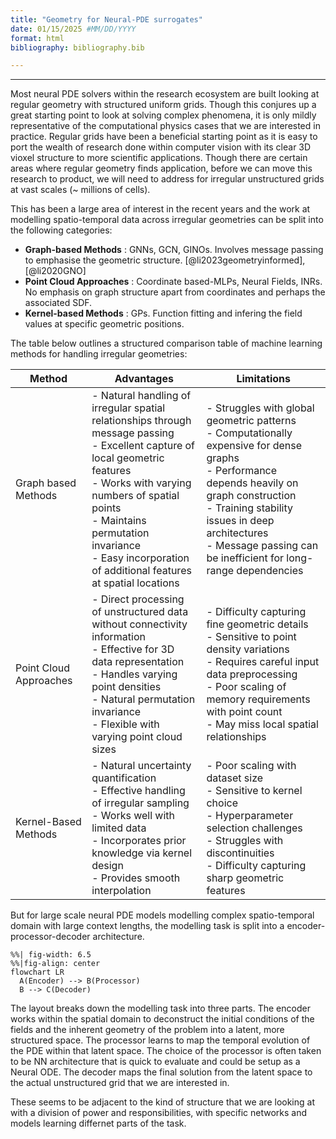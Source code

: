 ```yaml
---
title: "Geometry for Neural-PDE surrogates"
date: 01/15/2025 #MM/DD/YYYY
format: html
bibliography: bibliography.bib

---
```

***
Most neural PDE solvers within the research ecosystem are built looking at regular geometry with structured uniform grids. Though this conjures up a great starting  point to look at solving complex phenomena, it is only mildly representative of the computational physics cases that we are interested in practice. Regular grids have been a beneficial starting point as it is easy to port the wealth of research done within computer vision with its clear 3D vioxel structure to more scientific applications. Though there are certain areas where regular geometry finds application, before we can move this research to product, we will need to address for irregular unstructured grids at vast scales (~ millions of cells). 

This has been a large area of interest in the recent years and the work at modelling spatio-temporal data across irregular geometries can be split into the following categories:

* **Graph-based Methods** : GNNs, GCN, GINOs. Involves message passing to emphasise the geometric structure. [@li2023geometryinformed], [@li2020GNO]
* **Point Cloud Approaches** : Coordinate based-MLPs, Neural Fields, INRs.  No emphasis on graph structure apart from coordinates and perhaps the associated SDF.  
* **Kernel-based Methods** : GPs. Function fitting and infering the field values at specific geometric positions. 

The table below outlines a structured comparison table of machine learning methods for handling irregular geometries:

| Method | Advantages | Limitations |
|--------|------------|-------------|
| Graph based Methods| - Natural handling of irregular spatial relationships through message passing<br>- Excellent capture of local geometric features<br>- Works with varying numbers of spatial points<br>- Maintains permutation invariance<br>- Easy incorporation of additional features at spatial locations | - Struggles with global geometric patterns<br>- Computationally expensive for dense graphs<br>- Performance depends heavily on graph construction<br>- Training stability issues in deep architectures<br>- Message passing can be inefficient for long-range dependencies |
| Point Cloud Approaches | - Direct processing of unstructured data without connectivity information<br>- Effective for 3D data representation<br>- Handles varying point densities<br>- Natural permutation invariance<br>- Flexible with varying point cloud sizes | - Difficulty capturing fine geometric details<br>- Sensitive to point density variations<br>- Requires careful input data preprocessing<br>- Poor scaling of memory requirements with point count<br>- May miss local spatial relationships |
| Kernel-Based Methods | - Natural uncertainty quantification<br>- Effective handling of irregular sampling<br>- Works well with limited data<br>- Incorporates prior knowledge via kernel design<br>- Provides smooth interpolation | - Poor scaling with dataset size<br>- Sensitive to kernel choice<br>- Hyperparameter selection challenges<br>- Struggles with discontinuities<br>- Difficulty capturing sharp geometric features |


But for large scale neural PDE models modelling complex spatio-temporal domain with large context lengths, the modelling task is split into a encoder-processor-decoder architecture. 

```mermaid
%%| fig-width: 6.5
%%|fig-align: center
flowchart LR
  A(Encoder) --> B(Processor)
  B --> C(Decoder)
```

The layout breaks down the modelling task into three parts. The encoder works within the spatial domain to deconstruct the initial conditions of the fields and the inherent geometry of the problem into a latent, more structured space. The processor learns to map the temporal evolution of the PDE within that latent space. The choice of the processor is often taken to be NN architecture that is quick to evaluate and could be setup as a Neural ODE. The decoder maps the final solution from the latent space to the actual unstructured grid that we are interested in. 

These seems to be adjacent to the kind of structure that we are looking at with a division of power and responsibilities, with specific networks and models learning differnet parts of the task. 

